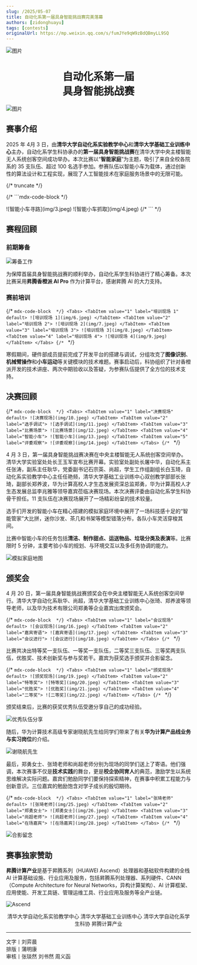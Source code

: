 ```yaml
---
slug: /2025/05-07
title: 自动化系第一届具身智能挑战赛完美落幕
authors: [zidonghuayu]
tags: [contests]
originalUrl: https://mp.weixin.qq.com/s/fumJYe9qW9zBdQBmyLL9SQ
---
```


![图片](img/1.png)

<center><h1>自动化系第一届<br />具身智能挑战赛</h1></center>

![图片](img/2.png)

## 赛事介绍

2025 年 4月 3 日，由**清华大学自动化系实验教学中心**和**清华大学基础工业训练中心**主办，自动化系学生科协承办的**第一届具身智能挑战赛**在清华大学中央主楼智能无人系统创客空间成功举办。本次比赛以“**智能家庭**”为主题，吸引了来自全校各院系的 35 支队伍、超过 100 名选手参加。参赛队伍以智能小车为载体，通过创新性的算法设计和工程实现，展现了人工智能技术在家庭服务场景中的无限可能。

{/* truncate */}

{/* ```mdx-code-block  */}

<Tabs>
  <TabItem value="1" label="智能小车寻路" default>
    ![智能小车寻路](img/3.jpeg)
  </TabItem>
  <TabItem value="2" label="智能小车抓取">
    ![智能小车抓取](img/4.jpeg)
  </TabItem>
</Tabs>
{/* ``` */}

## 赛程回顾

### 前期筹备

![筹备工作](img/5.jpeg)

为保障首届具身智能挑战赛的顺利举办，自动化系学生科协进行了精心筹备。本次比赛采用**昇腾香橙派 AI Pro** 作为计算平台，感谢昇腾 AI 的大力支持。

### 赛前培训

{/* ```mdx-code-block  */}
<Tabs>
  <TabItem value="1" label="培训现场 1" default>
    ![培训现场 1](img/6.jpeg)
  </TabItem>
  <TabItem value="2" label="培训现场 2">
    ![培训现场 2](img/7.jpeg)
  </TabItem>
  <TabItem value="3" label="培训现场 3">
    ![培训现场 3](img/8.jpeg)
  </TabItem>
  <TabItem value="4" label="培训现场 4">
    ![培训现场 4](img/9.jpeg)
  </TabItem>
</Tabs>
{/* ``` */}

寒假期间，硬件部成员提前完成了开发平台的搭建与调试，分组攻克了**图像识别**、**机械臂操作**和**小车运动**等关键模块的技术难题。赛事启动后，科协组织了针对香橙派开发的技术讲座、两次中期验收以及答疑，为参赛队伍提供了全方位的技术支持。

## 决赛回顾

{/* ```mdx-code-block  */}
<Tabs>
  <TabItem value="1" label="决赛现场" default>
    ![决赛现场](img/10.jpeg)
  </TabItem>
  <TabItem value="2" label="选手调试">
    ![选手调试](img/11.jpeg)
  </TabItem>
  <TabItem value="3" label="比赛场景">
    ![比赛场景](img/12.jpeg)
  </TabItem>
  <TabItem value="4" label="智能小车">
    ![智能小车](img/13.jpeg)
  </TabItem>
  <TabItem value="5" label="评委观察">
    ![评委观察](img/14.jpeg)
  </TabItem>
</Tabs>
{/* ``` */}

4 月 3 日，第一届具身智能挑战赛决赛在中央主楼智能无人系统创客空间举办。清华大学实验室处处长王玉军宣布比赛开幕。实验室处副处长屠中华，自动化系主任张涛，副系主任耿华，党委副书记石宗英、尚超，学生工作组副组长白玉琦，自动化系实验教学中心主任任艳频，清华大学基础工业训练中心双创教学部部长张琦，副部长郑养波，华为计算高校人才生态发展资深总监郑勇，华为计算高校人才生态发展总监李兆雅等领导嘉宾莅临决赛现场。本次决赛评委由自动化系学生科协骨干担任。11 支队伍在决赛现场展开了一场精彩纷呈的技术较量。

选手们开发的智能小车在精心搭建的模拟家庭环境中展开了一场科技感十足的“智能管家”大比拼，迷你沙发、茶几和书架等模型错落分布，各队小车灵活穿梭其间。

比赛中智能小车的任务包括**清洁、制作甜点、运送物品、垃圾分类及表演**等。比赛限时 5 分钟，主要考验小车的规划、与环境交互以及多任务协调的能力。

![模拟家庭地图](img/15.png)

## 颁奖会

4 月 20 日，第一届具身智能挑战赛颁奖会在中央主楼智能无人系统创客空间举行。清华大学自动化系耿华、尚超，清华大学基础工业训练中心张琦、郑养波等领导老师，以及华为技术有限公司郑勇等企业嘉宾出席颁奖会。

{/* ```mdx-code-block  */}
<Tabs>
  <TabItem value="1" label="会议现场" default>
    ![会议现场](img/16.jpeg)
  </TabItem>
  <TabItem value="2" label="嘉宾寄语">
    ![嘉宾寄语](img/17.jpeg)
  </TabItem>
  <TabItem value="3" label="会议进行">
    ![会议进行](img/18.jpeg)
  </TabItem>
</Tabs>
{/* ``` */}

比赛共决出特等奖一支队伍、一等奖一支队伍，二等奖三支队伍、三等奖两支队伍，优胜奖、技术创新奖与参与奖若干。嘉宾为获奖选手颁奖并合影留念。

{/* ```mdx-code-block  */}
<Tabs>
  <TabItem value="1" label="颁奖现场" default>
    ![颁奖现场](img/19.jpeg)
  </TabItem>
  <TabItem value="2" label="特等奖">
    ![特等奖](img/20.jpeg)
  </TabItem>
  <TabItem value="3" label="优胜奖">
    ![优胜奖](img/21.jpeg)
  </TabItem>
  <TabItem value="4" label="二等奖">
    ![二等奖](img/22.jpeg)
  </TabItem>
</Tabs>
{/* ``` */}

颁奖结束后，比赛的获奖优秀队伍受邀分享自己的成功经验。

![优秀队伍分享](img/23.jpeg)

随后，华为计算技术高级专家谢晓航先生给同学们带来了有关**华为计算产品线业务与实习岗位**的介绍。

![谢晓航先生](img/24.jpeg)

最后，郑勇女士、张琦老师和尚超老师分别为现场的同学们送上了寄语。他们强调，本次赛事不仅是**技术实践**的舞台，更是**校企协同育人**的典范，激励学生以系统思维解决实际问题。嘉宾们勉励同学们要保持探索精神，在赛事中积累工程能力与创新意识。三位嘉宾的勉励饱含对学子成长的殷切期待。

{/* ```mdx-code-block  */}
<Tabs>
  <TabItem value="1" label="张琦老师" default>
    ![张琦老师](img/25.jpeg)
  </TabItem>
  <TabItem value="2" label="郑勇女士">
    ![郑勇女士](img/26.jpeg)
  </TabItem>
  <TabItem value="3" label="尚超老师">
    ![尚超老师](img/27.jpeg)
  </TabItem>
  <TabItem value="4" label="在场嘉宾">
    ![在场嘉宾](img/28.jpeg)
  </TabItem>
</Tabs>
{/* ``` */}

![合影留念](img/29.jpeg)

## 赛事独家赞助

**昇腾计算产业**是基于昇腾系列（HUAWEI Ascend）处理器和基础软件构建的全栈 AI 计算基础设施、行业应用及服务，包括昇腾系列处理器、系列硬件、CANN（Compute Architecture for Neural Networks，异构计算架构）、AI 计算框架、应用使能、开发工具链、管理运维工具、行业应用及服务等全产业链。

![Ascend](../02-27/img/6.png)

<center>
清华大学自动化系实验教学中心  
清华大学基础工业训练中心  
清华大学自动化系学生科协  
昇腾计算产业
</center>

---

文字丨刘弈晨  
排版丨蒲明康  
审核丨张琰然 刘书然 周义函
